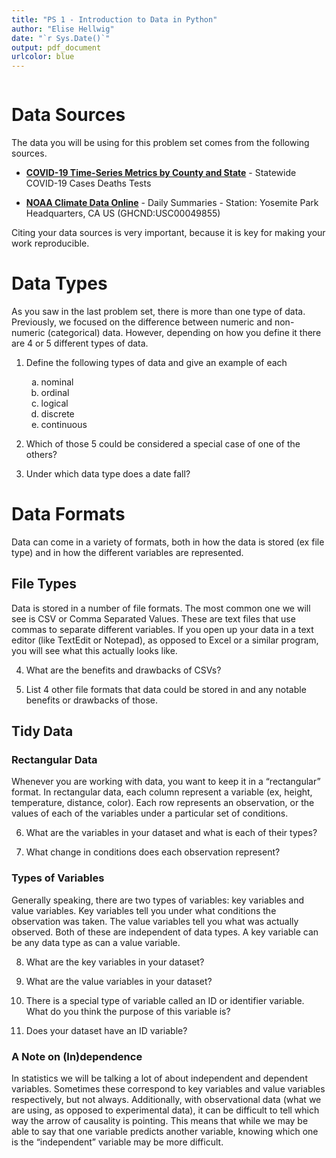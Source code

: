 ```yaml
---
title: "PS 1 - Introduction to Data in Python"
author: "Elise Hellwig"
date: "`r Sys.Date()`"
output: pdf_document
urlcolor: blue
---
```


```r

```

# Data Sources

The data you will be using for this problem set comes from the following sources. 

* [**COVID-19 Time-Series Metrics by County and State**](https://data.chhs.ca.gov/dataset/covid-19-time-series-metrics-by-county-and-state) - Statewide COVID-19 Cases Deaths Tests

* [**NOAA Climate Data Online**](https://www.ncei.noaa.gov/cdo-web/search) - Daily Summaries - Station: Yosemite Park Headquarters, CA US (GHCND:USC00049855) 

Citing your data sources is very important, because it is key for making your work reproducible. 


# Data Types
As you saw in the last problem set, there is more than one type of data. Previously, we focused on the difference between numeric and non-numeric (categorical) data. However, depending on how you define it there are 4 or 5 different types of data. 

1. Define the following types of data and give an example of each
    a. nominal
    b. ordinal
    c. logical
    d. discrete
    e. continuous

2. Which of those 5 could be considered a special case of one of the others?

3. Under which data type does a date fall?

# Data Formats
Data can come in a variety of formats, both in how the data is stored (ex file type) and in how the different variables are represented. 

## File Types

Data is stored in a number of file formats. The most common one we will see is CSV or Comma Separated Values. These are text files that use commas to separate different variables. If you open up your data in a text editor (like TextEdit or Notepad), as opposed to Excel or a similar program, you will see what this actually looks like. 

4. What are the benefits and drawbacks of CSVs?

5. List 4 other file formats that data could be stored in and any notable benefits or drawbacks of those.

## Tidy Data 

### Rectangular Data
Whenever you are working with data, you want to keep it in a "rectangular" format. In rectangular data, each column represent a variable (ex, height, temperature, distance, color). Each row represents an observation, or the values of each of the variables under a particular set of conditions.

6. What are the variables in your dataset and what is each of their types?

7. What change in conditions does each observation represent?

### Types of Variables
Generally speaking, there are two types of variables: key variables and value variables. Key variables tell you under what conditions the observation was taken. The value variables tell you what was actually observed. Both of these are independent of data types. A key variable can be any data type as can a value variable.


8. What are the key variables in your dataset?

9. What are the value variables in your dataset?

10. There is a special type of variable called an ID or identifier variable. What do you think the purpose of this variable is?

11. Does your dataset have an ID variable?

### A Note on (In)dependence 
In statistics we will be talking a lot of about independent and dependent variables. Sometimes these correspond to key variables and value variables respectively, but not always. Additionally, with observational data (what we are using, as opposed to experimental data), it can be difficult to tell which way the arrow of causality is pointing. This means that while we may be able to say that one variable predicts another variable, knowing which one is the "independent" variable may be more difficult.
